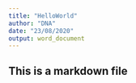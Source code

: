 ```yaml
---
title: "HelloWorld"
author: "DNA"
date: "23/08/2020"
output: word_document
---
```


## This is a markdown file